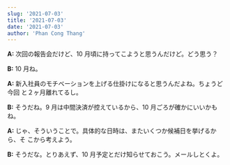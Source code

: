 ```yaml
---
slug: '2021-07-03'
title: '2021-07-03'
date: '2021-07-03'
author: 'Phan Cong Thang'
---
```


**A:** 次回の報告会だけど、10 月頃に持ってこようと思うんだけど。どう思う？

**B:** 10 月ね。

**A:** 新入社員のモチベーションを上げる仕掛けになると思うんだよね。ちょうど今回
と２ヶ月離れてるし。

**B:** そうだね。9 月は中間決済が控えているから、10 月ごろが確かにいいかもね。

**A:** じゃ、そういうことで。具体的な日時は、またいくつか候補日を挙げるから、そ
こから考えよう。

**B:** そうだな。とりあえず、10 月予定とだけ知らせておこう。メールしとくよ。
